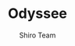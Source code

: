 ---
title: "Odyssee"
description: "Back in March, the shiro team invited 50 people from across the world to record their experiences—their activities and their feelings—for 30 days during the (first) peak of the pandemic."
author: ["Shiro Team"]
editors: ["Jenny Williams", "Winston Ni", "Rahul Ramarao"]
publishedDate: "2024-03-20"
section: "Culture"
image_path: "public/images/odyssee-thumb.jpg"
external_link: "http://odyssee.community/"
layout: "image"
---